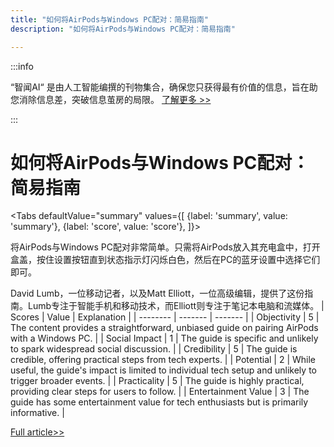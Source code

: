 ```yaml
---
title: "如何将AirPods与Windows PC配对：简易指南"
description: "如何将AirPods与Windows PC配对：简易指南"

---
```



:::info

“智闻AI“ 是由人工智能编撰的刊物集合，确保您只获得最有价值的信息，旨在助您消除信息差，突破信息茧房的局限。  [了解更多 >>](/)

:::

# 如何将AirPods与Windows PC配对：简易指南


<Tabs
	defaultValue="summary"
	values={[
	{label: 'summary', value: 'summary'},
	{label: 'score', value: 'score'},
]}>
<TabItem value="summary">


将AirPods与Windows PC配对非常简单。只需将AirPods放入其充电盒中，打开盒盖，按住设置按钮直到状态指示灯闪烁白色，然后在PC的蓝牙设置中选择它们即可。

David Lumb，一位移动记者，以及Matt Elliott，一位高级编辑，提供了这份指南。Lumb专注于智能手机和移动技术，而Elliott则专注于笔记本电脑和流媒体。
</TabItem>
<TabItem value="score">
	| Scores     | Value   | Explanation |
	| -------- | ------- | ------- |
	| Objectivity  | 5    | The content provides a straightforward, unbiased guide on pairing AirPods with a Windows PC.    |
	| Social Impact | 1     | The guide is specific and unlikely to spark widespread social discussion.    |
	| Credibility    | 5    | The guide is credible, offering practical steps from tech experts.    |
	| Potential    | 2    | While useful, the guide's impact is limited to individual tech setup and unlikely to trigger broader events.    |
	| Practicality    | 5    | The guide is highly practical, providing clear steps for users to follow.    |
	| Entertainment Value    | 3    | The guide has some entertainment value for tech enthusiasts but is primarily informative.    |
</TabItem>
</Tabs>

[Full article>>](https://www.cnet.com/tech/mobile/how-to-pair-apple-airpods-with-your-windows-10-pc-in-less-than-a-minute/#ftag=CAD590a51e)
